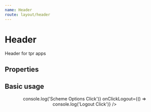 ```yaml
---
name: Header
route: layout/header
---
```



# Header

Header for tpr apps

## Properties

<Props of={Header} />

## Basic usage

<Playground>
	<Header
		title="Exchange - Scheme return"
		logoUrl="https://www.thepensionsregulator.gov.uk/-/media/thepensionsregulator/images/logo/tpr-logo-footer.ashx"
		onClickSchemeOptions={() => console.log('Scheme Options Click')}
		onClickLogout={() => console.log('Logout Click')}
	/>
</Playground>
